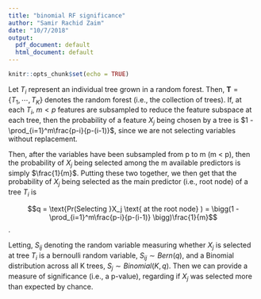 ```yaml
---
title: "binomial RF significance"
author: "Samir Rachid Zaim"
date: "10/7/2018"
output:
  pdf_document: default
  html_document: default
---
```


```r
knitr::opts_chunk$set(echo = TRUE)
```

Let $T_i$ represent an individual tree grown in a random forest. Then, $\mathbf{T}= \{T_1, \cdots, T_K\}$ denotes the random forest (i.e., the collection of trees). If, at each $T_i$, $m < p$ features are subsampled to reduce the feature subspace at each tree, then the probability of a feature $X_j$ being chosen by a tree is $1 - \prod_{i=1}^m\frac{p-i}{p-(i-1)}$, since we are not selecting variables without replacement. 

Then, after the variables have been subsampled from p to m (m < p), then the probability of $X_j$ being selected among the m available predictors is simply $\frac{1}{m}$. Putting these two together, we then get that the probability of $X_j$ being selected as the main predictor (i.e., root node) of a tree $T_i$ is 

$$q = \text{Pr(Selecting }X_j \text{ at the root node} ) = \bigg(1 - \prod_{i=1}^m\frac{p-i}{p-(i-1)} \bigg)\frac{1}{m}$$.

Letting, $S_{ij}$ denoting the random variable measuring whether $X_j$ is selected at tree $T_i$ is a bernoulli random variable, $S_{ij} \sim Bern(q)$, and a Binomial distribution across all K trees, $S_j \sim Binomial(K, q)$. Then we can provide a measure of significance (i.e., a p-value), regarding if $X_j$ was selected more than expected by chance. 



